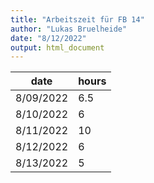 ```yaml
---
title: "Arbeitszeit für FB 14"
author: "Lukas Bruelheide"
date: "8/12/2022"
output: html_document
---
```

date      | hours
----------|-------
8/09/2022 | 6.5
8/10/2022 | 6
8/11/2022 | 10
8/12/2022 | 6
8/13/2022 | 5

